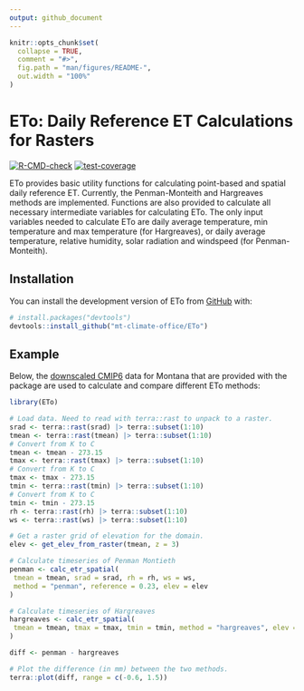 ```yaml
---
output: github_document
---
```


<!-- README.md is generated from README.Rmd. Please edit that file -->

```r
knitr::opts_chunk$set(
  collapse = TRUE,
  comment = "#>",
  fig.path = "man/figures/README-",
  out.width = "100%"
)
```

# ETo: Daily Reference ET Calculations for Rasters

<!-- badges: start -->
[![R-CMD-check](https://github.com/mt-climate-office/ETo/actions/workflows/R-CMD-check.yaml/badge.svg)](https://github.com/mt-climate-office/ETo/actions/workflows/R-CMD-check.yaml)
[![test-coverage](https://github.com/mt-climate-office/ETo/actions/workflows/test-coverage.yaml/badge.svg)](https://github.com/mt-climate-office/ETo/actions/workflows/test-coverage.yaml)
<!-- badges: end -->

ETo provides basic utility functions for calculating point-based and spatial daily reference ET. Currently, the Penman-Monteith and Hargreaves methods are implemented. Functions are also provided to calculate all necessary intermediate variables for calculating ETo. The only input variables needed to calculate ETo are daily average temperature, min temperature and max temperature (for Hargreaves), or daily average temperature, relative humidity, solar radiation and windspeed (for Penman-Monteith).

## Installation

You can install the development version of ETo from [GitHub](https://github.com/) with:

``` r
# install.packages("devtools")
devtools::install_github("mt-climate-office/ETo")
```

## Example

Below, the [downscaled CMIP6](https://www.nccs.nasa.gov/services/data-collections/land-based-products/nex-gddp-cmip6) data for Montana that are provided with the package are used to calculate and compare different ETo methods:

```r
library(ETo)

# Load data. Need to read with terra::rast to unpack to a raster.
srad <- terra::rast(srad) |> terra::subset(1:10)
tmean <- terra::rast(tmean) |> terra::subset(1:10) 
# Convert from K to C
tmean <- tmean - 273.15
tmax <- terra::rast(tmax) |> terra::subset(1:10) 
# Convert from K to C
tmax <- tmax - 273.15
tmin <- terra::rast(tmin) |> terra::subset(1:10) 
# Convert from K to C
tmin <- tmin - 273.15
rh <- terra::rast(rh) |> terra::subset(1:10)
ws <- terra::rast(ws) |> terra::subset(1:10)

# Get a raster grid of elevation for the domain.
elev <- get_elev_from_raster(tmean, z = 3)

# Calculate timeseries of Penman Montieth
penman <- calc_etr_spatial(
 tmean = tmean, srad = srad, rh = rh, ws = ws,
 method = "penman", reference = 0.23, elev = elev
)

# Calculate timeseries of Hargreaves
hargreaves <- calc_etr_spatial(
 tmean = tmean, tmax = tmax, tmin = tmin, method = "hargreaves", elev = elev
)

diff <- penman - hargreaves

# Plot the difference (in mm) between the two methods.
terra::plot(diff, range = c(-0.6, 1.5))
```

